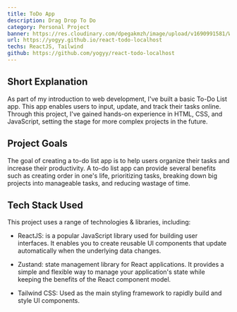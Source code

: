 ```yaml
---
title: ToDo App
description: Drag Drop To Do
category: Personal Project
banner: https://res.cloudinary.com/dpegakmzh/image/upload/v1690991581/Web_capture_2-8-2023_225229_yogyy.github.io_nqj8lk.jpg
url: https://yogyy.github.io/react-todo-localhost
techs: ReactJS, Tailwind
github: https://github.com/yogyy/react-todo-localhost
---
```


## Short Explanation

As part of my introduction to web development, I've built a basic To-Do List app. This app enables users to input, update, and track their tasks online. Through this project, I've gained hands-on experience in HTML, CSS, and JavaScript, setting the stage for more complex projects in the future.

## Project Goals

The goal of creating a to-do list app is to help users organize their tasks and increase their productivity. A to-do list app can provide several benefits such as creating order in one's life, prioritizing tasks, breaking down big projects into manageable tasks, and reducing wastage of time.

## Tech Stack Used

<div className="mt-2 not-prose">
  <TechMdx techs={['react', 'tailwindcss']} />
</div>

This project uses a range of technologies & libraries, including:

- ReactJS: is a popular JavaScript library used for building user interfaces. It enables you to create reusable UI components that update automatically when the underlying data changes.

- Zustand: state management library for React applications. It provides a simple and flexible way to manage your application's state while keeping the benefits of the React component model.

- Tailwind CSS: Used as the main styling framework to rapidly build and style UI components.
